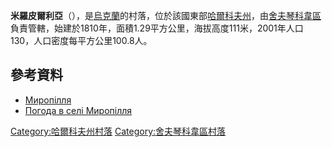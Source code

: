 {{coord|49|33|51|N|37|11|41|E|scale:100000_region:UA|display=title}}

'''米羅皮爾利亞'''（{{lang-uk|Миропілля}}），是[[烏克蘭|烏克蘭]]的村落，位於該國東部[[哈爾科夫州|哈爾科夫州]]，由[[舍夫琴科韋區|舍夫琴科韋區]]負責管轄，始建於1810年，面積1.29平方公里，海拔高度111米，2001年人口130，人口密度每平方公里100.8人。

==參考資料==
* [http://w1.c1.rada.gov.ua/pls/z7502/A005?rdat1=09.01.2009&rf7571=34208 Миропілля]{{dead link|date=2018年4月 |bot=InternetArchiveBot |fix-attempted=yes }}
* [http://weather.in.ua/ua/har'kovskaja/15781 Погода в селі Миропілля]

{{DEFAULTSORT:Миропілля}}
[[Category:哈爾科夫州村落|Category:哈爾科夫州村落]]
[[Category:舍夫琴科韋區村落|Category:舍夫琴科韋區村落]]


{{Kharkiv-geo-stub}}